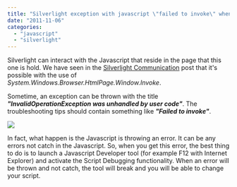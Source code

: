 ```yaml
---
title: "Silverlight exception with javascript \"failed to invoke\" when using HtmlPage.Window.Invoke"
date: "2011-11-06"
categories: 
  - "javascript"
  - "silverlight"
---
```


Silverlight can interact with the Javascript that reside in the page that this one is hold. We have seen in the [Silverlight Communication](./silverlight-communication-with-javascript "Silverlight communication with Javascript") post that it's possible with the use of _System.Windows.Browser.HtmlPage.Window.Invoke_.

Sometime, an exception can be thrown with the title **_"InvalidOperationException was unhandled by user code"_**. The troubleshooting tips should contain something like **_"Failed to invoke"_**.

![](images/invalid-400x213.png)

In fact, what happen is the Javascript is throwing an error. It can be any errors not catch in the Javascript. So, when you get this error, the best thing to do is to launch a Javascript Developer tool (for example F12 with Internet Explorer) and activate the Script Debugging functionality. When an error will be thrown and not catch, the tool will break and you will be able to change your script.
